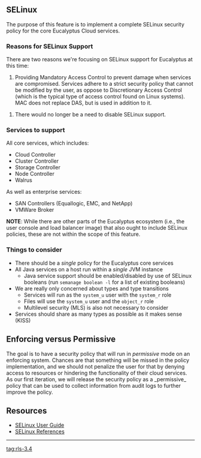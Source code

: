 == SELinux ==

The purpose of this feature is to implement a complete SELinux security policy for the core Eucalyptus Cloud services.

=== Reasons for SELinux Support ===

There are two reasons we're focusing on SELinux support for Eucalyptus at this time:

# Providing Mandatory Access Control to prevent damage when services are compromised. Services adhere to a strict security policy that cannot be modified by the user, as oppose to Discretionary Access Control (which is the typical type of access control found on Linux systems). MAC does not replace DAS, but is used in addition to it.

# There would no longer be a need to disable SELinux support.

=== Services to support ===

All core services, which includes:

* Cloud Controller
* Cluster Controller
* Storage Controller
* Node Controller
* Walrus

As well as enterprise services:

* SAN Controllers (Equallogic, EMC, and NetApp)
* VMWare Broker

'''NOTE''': While there are other parts of the Eucalyptus ecosystem (i.e., the user console and load balancer image) that also ought to include SELinux policies, these are not within the scope of this feature.

=== Things to consider ===

* There should be a ''single'' policy for the Eucalyptus core services
* All Java services on a host run within a ''single'' JVM instance
** Java service support should be enabled/disabled by use of SELinux booleans (run <code>semanage boolean -l</code> for a list of existing booleans)
* We are really only concerned about types and type transitions
** Services will run as the <code>system_u</code> user with the <code>system_r</code> role
** Files will use the <code>system_u</code> user and the <code>object_r</code> role
** Multilevel security (MLS) is also not necessary to consider
* Services should share as many types as possible as it makes sense (KISS)

== Enforcing versus Permissive ==

The goal is to have a security policy that will run in ''permissive'' mode on an enforcing system. Chances are that something will be missed in the policy implementation, and we should not penalize the user for that by denying access to resources or hindering the functionality of their cloud services. As our first iteration, we will release the security policy as a _permissive_ policy that can be used to collect information from audit logs to further improve the policy.

== Resources ==

* [https://access.redhat.com/site/documentation/en-US/Red_Hat_Enterprise_Linux/6/html/Security-Enhanced_Linux/index.html SELinux User Guide]
* [https://access.redhat.com/site/documentation/en-US/Red_Hat_Enterprise_Linux/6/html/Security_Guide/chap-Security_Guide-References.html SELinux References]

----
[[tag:rls-3.4]]

